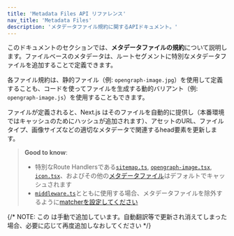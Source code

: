```yaml
---
title: 'Metadata Files API リファレンス'
nav_title: 'Metadata Files'
description: 'メタデータファイル規約に関するAPIドキュメント。'
---
```


このドキュメントのセクションでは、**メタデータファイルの規約**について説明します。ファイルベースのメタデータは、ルートセグメントに特別なメタデータファイルを追加することで定義できます。

各ファイル規約は、静的ファイル（例: `opengraph-image.jpg`）を使用して定義することも、コードを使ってファイルを生成する動的バリアント（例: `opengraph-image.js`）を使用することもできます。

ファイルが定義されると、Next.js はそのファイルを自動的に提供し（本番環境ではキャッシュのためにハッシュが追加されます）、アセットのURL、ファイルタイプ、画像サイズなどの適切なメタデータで関連するhead要素を更新します。

> **Good to know**:
>
> - 特別なRoute Handlersである[`sitemap.ts`](/docs/app/api-reference/file-conventions/metadata/sitemap), [`opengraph-image.tsx`](/docs/app/api-reference/file-conventions/metadata/opengraph-image), [`icon.tsx`](/docs/app/api-reference/file-conventions/metadata/app-icons)、およびその他の[メタデータファイル](/docs/app/api-reference/file-conventions/metadata)はデフォルトでキャッシュされます
> - [`middleware.ts`](/docs/app/api-reference/file-conventions/middleware)とともに使用する場合、メタデータファイルを除外するように[matcherを設定してください](/docs/app/building-your-application/routing/middleware#matcher)

{/* NOTE: この <DocCardList /> は手動で追加しています。自動翻訳等で更新され消えてしまった場合、必要に応じて再度追加しなおしてください */}

<DocCardList />